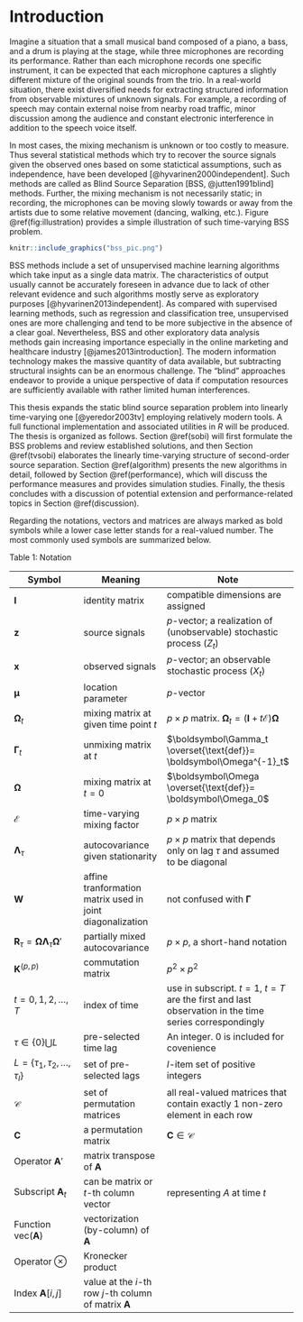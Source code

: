 # Introduction {#intro}

Imagine a situation that a small musical band composed of a piano, a bass, and a drum is playing at the stage, while three microphones are recording its performance. Rather than each microphone records one specific instrument, it can be expected that each microphone captures a slightly different mixture of the original sounds from the trio. In a real-world situation, there exist diversified needs for extracting structured information from observable mixtures of unknown signals. For example, a recording of speech may contain external noise from nearby road traffic, minor discussion among the audience and constant electronic interference in addition to the speech voice itself. 

In most cases, the mixing mechanism is unknown or too costly to measure. Thus several statistical methods which try to recover the source signals given the observed ones based on some statictical assumptions, such as independence, have been developed [@hyvarinen2000independent]. Such methods are called as Blind Source Separation [BSS, @jutten1991blind] methods. Further, the mixing mechanism is not necessarily static; in recording, the microphones can be moving slowly towards or away from the artists due to some relative movement (dancing, walking, etc.). Figure \@ref(fig:illustration) provides a simple illustration of such time-varying BSS problem. 

```r
knitr::include_graphics("bss_pic.png")
```

BSS methods include a set of unsupervised machine learning algorithms which take input as a single data matrix. The characteristics of output usually cannot be accurately foreseen in advance due to lack of other relevant evidence and such algorithms mostly serve as exploratory purposes [@hyvarinen2013independent]. As compared with supervised learning methods, such as regression and classification tree, unsupervised ones are more challenging and tend to be more subjective in the absence of a clear goal. Nevertheless, BSS and other exploratory data analysis methods gain increasing importance especially in the online marketing and healthcare industry [@james2013introduction]. The modern information technology makes the massive quantity of data available, but subtracting structural insights can be an enormous challenge. The "blind" approaches endeavor to provide a unique perspective of data if computation resources are sufficiently available with rather limited human interferences.

This thesis expands the static blind source separation problem into linearly time-varying one [@yeredor2003tv] employing relatively modern tools. A full functional implementation and associated utilities in _R_ will be produced. The thesis is organized as follows. Section \@ref(sobi) will first formulate the BSS problems and review established solutions, and then Section \@ref(tvsobi) elaborates the linearly time-varying structure of second-order source separation. Section \@ref(algorithm) presents the new algorithms in detail, followed by Section \@ref(performance), which will discuss the performance measures and provides simulation studies. Finally, the thesis concludes with a discussion of potential extension and performance-related topics in Section \@ref(discussion).

Regarding the notations, vectors and matrices are always marked as bold symbols while a lower case letter stands for a real-valued number. The most commonly used symbols are summarized below.

Table 1: Notation

| Symbol | Meaning | Note |
|---|---|---|
| $\boldsymbol I$ | identity matrix| compatible dimensions are assigned|
| $\boldsymbol z$ | source signals| $p$-vector; a realization of (unobservable) stochastic process $(Z_t)$ |
| $\boldsymbol x$ | observed signals| $p$-vector; an observable stochastic process $(X_t)$ |
| $\boldsymbol\mu$ | location parameter  | $p$-vector  |
| $\boldsymbol\Omega_t$ | mixing matrix at given time point $t$ | $p\times p$ matrix. $\boldsymbol\Omega_t = ( \boldsymbol I+t \boldsymbol{\mathcal E}) \boldsymbol\Omega$ |
| $\boldsymbol\Gamma_t$ | unmixing matrix at $t$ | $\boldsymbol\Gamma_t \overset{\text{def}}= \boldsymbol\Omega^{-1}_t$ | 
| $\boldsymbol\Omega$ | mixing matrix at $t=0$ | $\boldsymbol\Omega \overset{\text{def}}= \boldsymbol\Omega_0$ |
| $\boldsymbol{\mathcal E}$ |time-varying mixing factor | $p\times p$ matrix |
| $\boldsymbol\Lambda_{\tau}$ | autocovariance given stationarity | $p\times p$ matrix that depends only on lag $\tau$ and assumed to be diagonal |
| $\boldsymbol W$| affine tranformation matrix used in joint diagonalization | not confused with $\boldsymbol\Gamma$ |
| $\boldsymbol R_{\tau} = \boldsymbol{\Omega \Lambda}_{\tau} \boldsymbol\Omega'$ | partially mixed autocovariance  | $p\times p$, a short-hand notation|
| $\boldsymbol K ^{(p,p)}$ | commutation matrix | $p^2\times p^2$ |
| $t=0,1,2,\dots,T$ | index of time | use in subscript. $t=1,\ t=T$ are the first and last observation in the time series correspondingly | 
| $\tau \in \{0\}\bigcup L$ | pre-selected time lag | An integer. 0 is included for covenience |
| $L = \{\tau_1,\tau_2,\dots,\tau_l\}$ | set of pre-selected lags | $l$-item set of positive integers |
| $\mathcal C$ | set of permutation matrices | all real-valued matrices that contain exactly 1 non-zero element in each row |
| $\boldsymbol C$ | a permutation matrix | $\boldsymbol C \in \mathcal C$ |
| Operator $\boldsymbol{A}'$ |  matrix transpose of $\boldsymbol A$| |
| Subscript $\boldsymbol{A}_t$  | can be matrix or $t$-th column vector | representing $A$ at time $t$ |
| Function $\text{vec}( \boldsymbol A)$ | vectorization (by-column) of $\boldsymbol A$ | |
| Operator $\otimes$ | Kronecker product | |
| Index $\boldsymbol{A}[i,j]$ | value at the $i$-th row $j$-th column of matrix $\boldsymbol{A}$ | |
